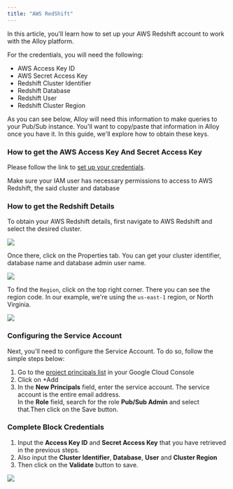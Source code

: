 ```yaml
---
title: "AWS RedShift"
---
```


In this article, you'll learn how to set up your AWS Redshift account to work with the Alloy platform.

For the credentials, you will need the following:

* AWS Access Key ID
* AWS Secret Access Key
* Redshift Cluster Identifier
* Redshift Database
* Redshift User
* Redshift Cluster Region

As you can see below, Alloy will need this information to make queries to your Pub/Sub instance. You'll want to copy/paste that information in Alloy once you have it. In this guide, we'll explore how to obtain these keys.

### How to get the AWS Access Key And Secret Access Key

Please follow the link to [set up your credentials](https://docs.aws.amazon.com/IAM/latest/UserGuide/id%5Fcredentials%5Faccess-keys.html#Using%5FCreateAccessKey).

Make sure your IAM user has necessary permissions to access to AWS Redshift, the said cluster and database

### How to get the Redshift Details

To obtain your AWS Redshift details, first navigate to AWS Redshift and select the desired cluster.

![](/images/5862356-redshift-1.png)

Once there, click on the Properties tab. You can get your cluster identifier, database name and database admin user name.

![](/images/1c8f1d9-redshift-2.png)

To find the `Region`, click on the top right corner. There you can see the region code. In our example, we're using the `us-east-1` region, or North Virginia.

![](/images/57226f2-redshift-3.png)

### Configuring the Service Account

Next, you'll need to configure the Service Account. To do so, follow the simple steps below:

1. Go to the [project principals list](https://console.cloud.google.com/iam-admin/iam/project) in your Google Cloud Console
2. Click on +Add
3. In the **New Principals** field, enter the service account. The service account is the entire email address.  
In the **Role** field, search for the role **Pub/Sub Admin** and select that.Then click on the Save button.

### Complete Block Credentials

1. Input the **Access Key ID** and **Secret Access Key** that you have retrieved in the previous steps.
2. Also input the **Cluster Identifier**, **Database**, **User** and **Cluster Region**
3. Then click on the **Validate** button to save.

![](/images/eef0784-Screen_Shot_2022-09-18_at_11.52.31_PM.png)